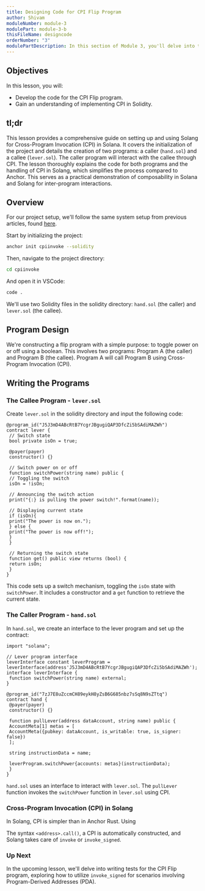 ```yaml
---
title: Designing Code for CPI Flip Program
author: Shivam
moduleNumber: module-3
modulePart: module-3-b
thisFileName: designcode
orderNumber: "3"
modulePartDescription: In this section of Module 3, you'll delve into the practical aspects of coding, focusing on the development of a flip program using Cross-Program Invocation (CPI) techniques in Solana, leveraging Solidity. The process begins with creating an interface in Solidity, followed by writing tests in `TypeScript`, and then proceeding to build, deploy, and test the flip program.
---
```


## Objectives

In this lesson, you will:

- Develop the code for the CPI Flip program.
- Gain an understanding of implementing CPI in Solidity.

## tl;dr

This lesson provides a comprehensive guide on setting up and using Solang for Cross-Program Invocation (CPI) in Solana. It covers the initialization of the project and details the creation of two programs: a caller (`hand.sol`) and a callee (`lever.sol`). The caller program will interact with the callee through CPI. The lesson thoroughly explains the code for both programs and the handling of CPI in Solang, which simplifies the process compared to Anchor. This serves as a practical demonstration of composability in Solana and Solang for inter-program interactions.

## Overview

For our project setup, we'll follow the same system setup from previous articles, found [here](https://dev.to/shivamsspirit/minting-fungible-tokens-in-solana-using-solidity-solang-programming-languagepart-2-4lbc).

Start by initializing the project:

```bash
anchor init cpiinvoke --solidity
```

Then, navigate to the project directory:

```bash
cd cpiinvoke
```

And open it in VSCode:

```bash
code .
```

We'll use two Solidity files in the solidity directory: `hand.sol` (the caller) and `lever.sol` (the callee).

## Program Design

We're constructing a flip program with a simple purpose: to toggle power on or off using a boolean. This involves two programs: Program A (the caller) and Program B (the callee). Program A will call Program B using Cross-Program Invocation (CPI).

## Writing the Programs

### The Callee Program - `lever.sol`

Create `lever.sol` in the solidity directory and input the following code:

```solidity
@program_id("J5J3mD4ABcRtB7YcgrJBgugiQAP3DfcZi5bSAdiMAZWh")
contract lever {
 // Switch state
 bool private isOn = true;

 @payer(payer)
 constructor() {}

 // Switch power on or off
 function switchPower(string name) public {
 // Toggling the switch
 isOn = !isOn;

 // Announcing the switch action
 print("{:} is pulling the power switch!".format(name));

 // Displaying current state
 if (isOn){
 print("The power is now on.");
 } else {
 print("The power is now off!");
 }
 }

 // Returning the switch state
 function get() public view returns (bool) {
 return isOn;
 }
}
```

This code sets up a switch mechanism, toggling the `isOn` state with `switchPower`. It includes a constructor and a `get` function to retrieve the current state.

### The Caller Program - `hand.sol`

In `hand.sol`, we create an interface to the lever program and set up the contract:

```solidity
import "solana";

// Lever program interface
leverInterface constant leverProgram = leverInterface(address'J5J3mD4ABcRtB7YcgrJBgugiQAP3DfcZi5bSAdiMAZWh');
interface leverInterface {
 function switchPower(string name) external;
}

@program_id("7zJ7E8uZccmCH89eykH8yZsB6G685nbz7sSq8N9sZTtq")
contract hand {
 @payer(payer)
 constructor() {}

 function pullLever(address dataAccount, string name) public {
 AccountMeta[1] metas = [
 AccountMeta({pubkey: dataAccount, is_writable: true, is_signer: false})
 ];

 string instructionData = name;

 leverProgram.switchPower{accounts: metas}(instructionData);
 }
}
```

`hand.sol` uses an interface to interact with `lever.sol`. The `pullLever` function invokes the `switchPower` function in `lever.sol` using CPI.

### Cross-Program Invocation (CPI) in Solang

In Solang, CPI is simpler than in Anchor Rust. Using

The syntax `<address>.call()`, a CPI is automatically constructed, and Solang takes care of `invoke` or `invoke_signed`.

### Up Next

In the upcoming lesson, we'll delve into writing tests for the CPI Flip program, exploring how to utilize `invoke_signed` for scenarios involving Program-Derived Addresses (PDA).